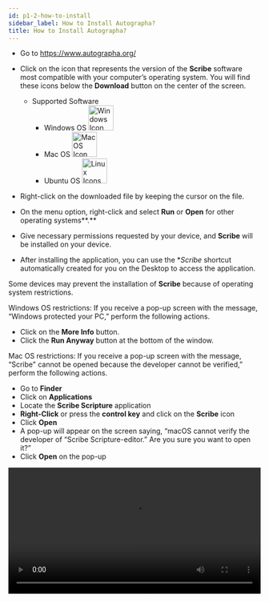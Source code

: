 ```yaml
---
id: p1-2-how-to-install
sidebar_label: How to Install Autographa?
title: How to Install Autographa?
---
```


- Go to https://www.autographa.org/ 
- Click on the icon that represents the version of the **Scribe** software most compatible with your computer’s operating system. You will find these icons below the **Download** button on the center of the screen.
  - Supported Software
    - Windows OS <img src="/autographaAssetsV2/getting-started/windows.png" alt="Windows Icon" width="50px"/>
    - Mac OS <img src="/autographaAssetsV2/getting-started/mac-os.png" alt="MacOS Icon" width="50px"/>
    - Ubuntu OS <img src="/autographaAssetsV2/getting-started/linux.png" alt="Linux Icons" width="50px" />

- Right-click on the downloaded file by keeping the cursor on the file. 
- On the menu option, right-click and select **Run** or **Open** for other operating systems**.**
- Give necessary permissions requested by your device, and **Scribe** will be installed on your device.
- After installing the application, you can use the **Scribe* shortcut automatically created for you on the Desktop to access the application. 

Some devices may prevent the installation of **Scribe** because of operating system restrictions. 

Windows OS restrictions: If you receive a pop-up screen with the message, “Windows protected your PC,” perform the following actions. 

- Click on the **More Info** button.
- Click the **Run Anyway** button at the bottom of the window.

Mac OS restrictions: If you receive a pop-up screen with the message, “Scribe" cannot be opened because the developer cannot be verified,” perform the following actions. 

- Go to **Finder**
- Click on **Applications**
- Locate the **Scribe Scripture** application
- **Right-Click** or press the **control key** and click on the **Scribe** icon
- Click **Open**
- A pop-up will appear on the screen saying, “macOS cannot verify the developer of “Scribe Scripture-editor.” Are you sure you want to open it?”
- Click **Open** on the pop-up

<video controls src="/autographaAssetsV2/getting-started/how-to-install-1.2.0.mov" width="100%" type="video/mov"/>
 